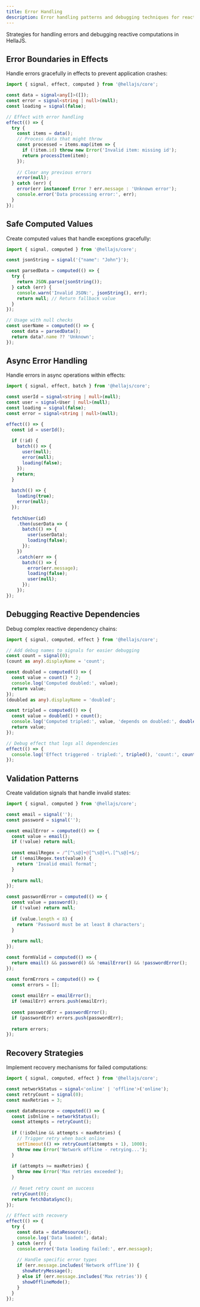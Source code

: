 ```yaml
---
title: Error Handling
description: Error handling patterns and debugging techniques for reactive computations.
---
```


Strategies for handling errors and debugging reactive computations in HellaJS.

## Error Boundaries in Effects

Handle errors gracefully in effects to prevent application crashes:

```typescript
import { signal, effect, computed } from '@hellajs/core';

const data = signal<any[]>([]);
const error = signal<string | null>(null);
const loading = signal(false);

// Effect with error handling
effect(() => {
  try {
    const items = data();
    // Process data that might throw
    const processed = items.map(item => {
      if (!item.id) throw new Error('Invalid item: missing id');
      return processItem(item);
    });
    
    // Clear any previous errors
    error(null);
  } catch (err) {
    error(err instanceof Error ? err.message : 'Unknown error');
    console.error('Data processing error:', err);
  }
});
```

## Safe Computed Values

Create computed values that handle exceptions gracefully:

```typescript
import { signal, computed } from '@hellajs/core';

const jsonString = signal('{"name": "John"}');

const parsedData = computed(() => {
  try {
    return JSON.parse(jsonString());
  } catch (err) {
    console.warn('Invalid JSON:', jsonString(), err);
    return null; // Return fallback value
  }
});

// Usage with null checks
const userName = computed(() => {
  const data = parsedData();
  return data?.name ?? 'Unknown';
});
```

## Async Error Handling

Handle errors in async operations within effects:

```typescript
import { signal, effect, batch } from '@hellajs/core';

const userId = signal<string | null>(null);
const user = signal<User | null>(null);
const loading = signal(false);
const error = signal<string | null>(null);

effect(() => {
  const id = userId();
  
  if (!id) {
    batch(() => {
      user(null);
      error(null);
      loading(false);
    });
    return;
  }
  
  batch(() => {
    loading(true);
    error(null);
  });
  
  fetchUser(id)
    .then(userData => {
      batch(() => {
        user(userData);
        loading(false);
      });
    })
    .catch(err => {
      batch(() => {
        error(err.message);
        loading(false);
        user(null);
      });
    });
});
```

## Debugging Reactive Dependencies

Debug complex reactive dependency chains:

```typescript
import { signal, computed, effect } from '@hellajs/core';

// Add debug names to signals for easier debugging
const count = signal(0);
(count as any).displayName = 'count';

const doubled = computed(() => {
  const value = count() * 2;
  console.log('Computed doubled:', value);
  return value;
});
(doubled as any).displayName = 'doubled';

const tripled = computed(() => {
  const value = doubled() + count();
  console.log('Computed tripled:', value, 'depends on doubled:', doubled(), 'count:', count());
  return value;
});

// Debug effect that logs all dependencies
effect(() => {
  console.log('Effect triggered - tripled:', tripled(), 'count:', count());
});
```

## Validation Patterns

Create validation signals that handle invalid states:

```typescript
import { signal, computed } from '@hellajs/core';

const email = signal('');
const password = signal('');

const emailError = computed(() => {
  const value = email();
  if (!value) return null;
  
  const emailRegex = /^[^\s@]+@[^\s@]+\.[^\s@]+$/;
  if (!emailRegex.test(value)) {
    return 'Invalid email format';
  }
  
  return null;
});

const passwordError = computed(() => {
  const value = password();
  if (!value) return null;
  
  if (value.length < 8) {
    return 'Password must be at least 8 characters';
  }
  
  return null;
});

const formValid = computed(() => {
  return email() && password() && !emailError() && !passwordError();
});

const formErrors = computed(() => {
  const errors = [];
  
  const emailErr = emailError();
  if (emailErr) errors.push(emailErr);
  
  const passwordErr = passwordError();
  if (passwordErr) errors.push(passwordErr);
  
  return errors;
});
```

## Recovery Strategies

Implement recovery mechanisms for failed computations:

```typescript
import { signal, computed, effect } from '@hellajs/core';

const networkStatus = signal<'online' | 'offline'>('online');
const retryCount = signal(0);
const maxRetries = 3;

const dataResource = computed(() => {
  const isOnline = networkStatus();
  const attempts = retryCount();
  
  if (!isOnline && attempts < maxRetries) {
    // Trigger retry when back online
    setTimeout(() => retryCount(attempts + 1), 1000);
    throw new Error('Network offline - retrying...');
  }
  
  if (attempts >= maxRetries) {
    throw new Error('Max retries exceeded');
  }
  
  // Reset retry count on success
  retryCount(0);
  return fetchDataSync();
});

// Effect with recovery
effect(() => {
  try {
    const data = dataResource();
    console.log('Data loaded:', data);
  } catch (err) {
    console.error('Data loading failed:', err.message);
    
    // Handle specific error types
    if (err.message.includes('Network offline')) {
      showRetryMessage();
    } else if (err.message.includes('Max retries')) {
      showOfflineMode();
    }
  }
});
```